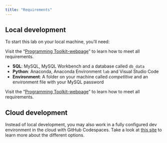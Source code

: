 ```yaml
---
title: "Requirements"
---
```


## Local development

To start this lab on your local machine, you'll need:

:::{.callout-important}
Visit the "[Programming Toolkit-webpage](https://kirenz.github.io/lab-toolkit/)" to learn how to meet all requirements.
:::

- **SQL**: MySQL, MySQL Workbench and a database called `db_data`
- **Python**: Anaconda, Anaconda Environment `lab` and Visual Studio Code
- **Environment**: A folder on your machine called *competitive* and an environment file with your MySQL password


:::{.callout-important}
Visit the "[Programming Toolkit-webpage](https://kirenz.github.io/lab-toolkit/)" to learn how to meet all requirements.
:::

## Cloud development

Instead of local development, you may also work in a fully configured dev environment in the cloud with GitHub Codespaces. Take a look at [this site](/slide.qmd) to learn more about the different options.